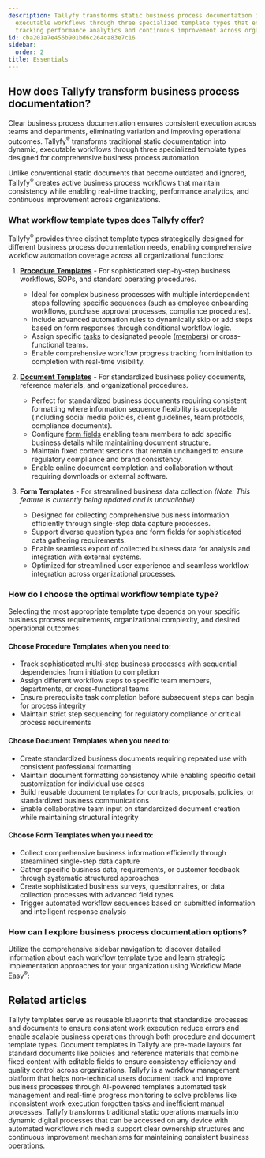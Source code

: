 ```yaml
---
description: Tallyfy transforms static business process documentation into dynamic
  executable workflows through three specialized template types that enable real-time
  tracking performance analytics and continuous improvement across organizations.
id: cba201a7e456b901bd6c264ca83e7c16
sidebar:
  order: 2
title: Essentials
---
```


## How does Tallyfy transform business process documentation?

Clear business process documentation ensures consistent execution across teams and departments, eliminating variation and improving operational outcomes. Tallyfy<sup>®</sup> transforms traditional static documentation into dynamic, executable workflows through three specialized template types designed for comprehensive business process automation.

Unlike conventional static documents that become outdated and ignored, Tallyfy<sup>®</sup> creates active business process workflows that maintain consistency while enabling real-time tracking, performance analytics, and continuous improvement across organizations.

### What workflow template types does Tallyfy offer?

Tallyfy<sup>®</sup> provides three distinct template types strategically designed for different business process documentation needs, enabling comprehensive workflow automation coverage across all organizational functions:

1. **[Procedure Templates](/products/pro/documenting/templates/)** - For sophisticated step-by-step business workflows, SOPs, and standard operating procedures.
   - Ideal for complex business processes with multiple interdependent steps following specific sequences (such as employee onboarding workflows, purchase approval processes, compliance procedures).
   - Include advanced automation rules to dynamically skip or add steps based on form responses through conditional workflow logic.
   - Assign specific [tasks](/products/pro/tracking-and-tasks/tasks/) to designated people ([members](/products/pro/documenting/members/)) or cross-functional teams.
   - Enable comprehensive workflow progress tracking from initiation to completion with real-time visibility.

2. **[Document Templates](/products/pro/documenting/documents/)** - For standardized business policy documents, reference materials, and organizational procedures.
   - Perfect for standardized business documents requiring consistent formatting where information sequence flexibility is acceptable (including social media policies, client guidelines, team protocols, compliance documents).
   - Configure [form fields](/products/pro/tracking-and-tasks/tasks/what-are-form-fields-in-tallyfy/) enabling team members to add specific business details while maintaining document structure.
   - Maintain fixed content sections that remain unchanged to ensure regulatory compliance and brand consistency.
   - Enable online document completion and collaboration without requiring downloads or external software.

3. **Form Templates** - For streamlined business data collection *(Note: This feature is currently being updated and is unavailable)*
   - Designed for collecting comprehensive business information efficiently through single-step data capture processes.
   - Support diverse question types and form fields for sophisticated data gathering requirements.
   - Enable seamless export of collected business data for analysis and integration with external systems.
   - Optimized for streamlined user experience and seamless workflow integration across organizational processes.

### How do I choose the optimal workflow template type?

Selecting the most appropriate template type depends on your specific business process requirements, organizational complexity, and desired operational outcomes:

#### Choose Procedure Templates when you need to:
  - Track sophisticated multi-step business processes with sequential dependencies from initiation to completion
  - Assign different workflow steps to specific team members, departments, or cross-functional teams
  - Ensure prerequisite task completion before subsequent steps can begin for process integrity
  - Maintain strict step sequencing for regulatory compliance or critical process requirements

#### Choose Document Templates when you need to:
  - Create standardized business documents requiring repeated use with consistent professional formatting
  - Maintain document formatting consistency while enabling specific detail customization for individual use cases
  - Build reusable document templates for contracts, proposals, policies, or standardized business communications
  - Enable collaborative team input on standardized document creation while maintaining structural integrity

#### Choose Form Templates when you need to:
  - Collect comprehensive business information efficiently through streamlined single-step data capture
  - Gather specific business data, requirements, or customer feedback through systematic structured approaches
  - Create sophisticated business surveys, questionnaires, or data collection processes with advanced field types
  - Trigger automated workflow sequences based on submitted information and intelligent response analysis

### How can I explore business process documentation options?

Utilize the comprehensive sidebar navigation to discover detailed information about each workflow template type and learn strategic implementation approaches for your organization using Workflow Made Easy<sup>®</sup>:


<PageTree />


## Related articles
<CardGrid>
<LinkTitleCard header="<b>Documenting > Templates</b>" href="/products/pro/documenting/templates/" > Tallyfy templates serve as reusable blueprints that standardize processes and documents to ensure consistent work execution reduce errors and enable scalable business operations through both procedure and document template types. </LinkTitleCard>
<LinkTitleCard header="<b>Documenting > Documents</b>" href="/products/pro/documenting/documents/" > Document templates in Tallyfy are pre-made layouts for standard documents like policies and reference materials that combine fixed content with editable fields to ensure consistency efficiency and quality control across organizations. </LinkTitleCard>
<LinkTitleCard header="<b>Introduction</b>" href="/products/pro/" > Tallyfy is a workflow management platform that helps non-technical users document track and improve business processes through AI-powered templates automated task management and real-time progress monitoring to solve problems like inconsistent work execution forgotten tasks and inefficient manual processes. </LinkTitleCard>
<LinkTitleCard header="<b>How To > Build an effective operations manual</b>" href="/products/pro/tutorials/how-to/build-effective-operations-manual/" > Tallyfy transforms traditional static operations manuals into dynamic digital processes that can be accessed on any device with automated workflows rich media support clear ownership structures and continuous improvement mechanisms for maintaining consistent business operations. </LinkTitleCard>
</CardGrid>